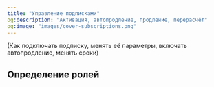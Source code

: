 ```yaml
---
title: "Управление подписками"
og:description: "Активация, автопродление, продление, перерасчёт"
og:image: "images/cover-subscriptions.png"
---
```


(Как подключать подписку, менять её параметры, включать автопродление, менять сроки)

## Определение ролей
